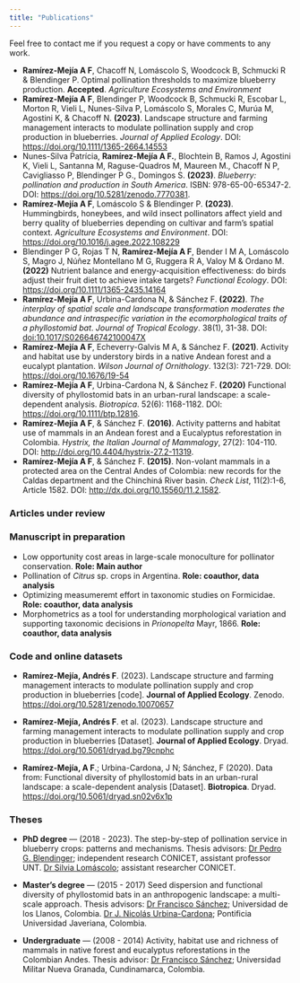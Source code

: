 ```yaml
---
title: "Publications"
---
```


Feel free to contact me if you request a copy or have comments to any work.

:::{}
-   **Ramírez-Mejía A F**, Chacoff N, Lomáscolo S, Woodcock B, Schmucki R & Blendinger P. Optimal pollination thresholds to maximize blueberry production. **Accepted**. *Agriculture Ecosystems and Environment*
-   **Ramírez-Mejía A F**, Blendinger P, Woodcock B, Schmucki R, Escobar L, Morton R, Vieli L, Nunes-Silva P, Lomáscolo S, Morales C, Murúa M, Agostini K, & Chacoff N. **(2023)**. Landscape structure and farming management interacts to modulate pollination supply and crop production in blueberries. *Journal of Applied Ecology*. DOI: <https://doi.org/10.1111/1365-2664.14553>
-   Nunes-Silva Patrícia, **Ramírez-Mejía A F.**, Blochtein B, Ramos J, Agostini K, Vieli L, Santanna M, Raguse-Quadros M, Maureen M., Chacoff N P, Cavigliasso P, Blendinger P G., Domingos S. **(2023)**. *Blueberry: pollination and production in South America*. ISBN: 978-65-00-65347-2. DOI: <https://doi.org/10.5281/zenodo.7770381>.
-   **Ramírez-Mejía A F**, Lomáscolo S & Blendinger P. **(2023)**. Hummingbirds, honeybees, and wild insect pollinators affect yield and berry quality of blueberries depending on cultivar and farm's spatial context. *Agriculture Ecosystems and Environment*. DOI: <https://doi.org/10.1016/j.agee.2022.108229>
-   Blendinger P G, Rojas T N, **Ramírez-Mejía A F**, Bender I M A, Lomáscolo S, Magro J, Núñez Montellano M G, Ruggera R A, Valoy M & Ordano M. **(2022)** Nutrient balance and energy-acquisition effectiveness: do birds adjust their fruit diet to achieve intake targets? *Functional Ecology*. DOI: <https://doi.org/10.1111/1365-2435.14164>
-   **Ramírez-Mejía A F**, Urbina-Cardona N, & Sánchez F. **(2022)**. *The interplay of spatial scale and landscape transformation moderates the abundance and intraspecific variation in the ecomorphological traits of a phyllostomid bat*. *Journal of Tropical Ecology*. 38(1), 31-38. DOI: [doi:10.1017/S026646742100047X](https://www.cambridge.org/core/journals/journal-of-tropical-ecology/article/abs/interplay-of-spatial-scale-and-landscape-transformation-modulates-the-abundance-and-intraspecific-variation-in-the-ecomorphological-traits-of-a-phyllostomid-bat/9FE42D071008B1715D61864F94998527)
-   **Ramírez-Mejía A F**, Echeverry-Galvis M A, & Sánchez F. **(2021)**. Activity and habitat use by understory birds in a native Andean forest and a eucalypt plantation. *Wilson Journal of Ornithology*. 132(3): 721-729. DOI: <https://doi.org/10.1676/19-54>
-   **Ramírez-Mejía A F**, Urbina-Cardona N, & Sánchez F. **(2020)** Functional diversity of phyllostomid bats in an urban-rural landscape: a scale-dependent analysis. *Biotropica*. 52(6): 1168-1182. DOI: <https://doi.org/10.1111/btp.12816>.
-   **Ramírez-Mejía A F**, & Sánchez F. **(2016)**. Activity patterns and habitat use of mammals in an Andean forest and a Eucalyptus reforestation in Colombia. *Hystrix, the Italian Journal of Mammalogy*, 27(2): 104-110. DOI: <http://doi.org/10.4404/hystrix-27.2-11319>.
-   **Ramírez-Mejía A F**, & Sánchez F. **(2015)**. Non-volant mammals in a protected area on the Central Andes of Colombia: new records for the Caldas department and the Chinchiná River basin. *Check List*, 11(2):1-6, Article 1582. DOI: <http://dx.doi.org/10.15560/11.2.1582>.
:::


### Articles under review

:::{}

:::

### Manuscript in preparation

:::{}
-   Low opportunity cost areas in large-scale monoculture for pollinator conservation. **Role: Main author**
-   Pollination of *Citrus* sp. crops in Argentina. **Role: coauthor, data analysis**
-   Optimizing measumeremt effort in taxonomic studies on Formicidae. **Role: coauthor, data analysis**
-   Morphometrics as a tool for understanding morphological variation and supporting taxonomic decisions in *Prionopelta* Mayr, 1866. **Role: coauthor, data analysis**
:::


### Code and online datasets

:::{}
-   **Ramírez-Mejía, Andrés F**. (2023). Landscape structure and farming management interacts to modulate pollination supply and crop production in blueberries [code]. **Journal of Applied Ecology**. Zenodo. <https://doi.org/10.5281/zenodo.10070657>

-   **Ramírez-Mejía, Andrés F**. et al. (2023). Landscape structure and farming management interacts to modulate pollination supply and crop production in blueberries [Dataset]. **Journal of Applied Ecology**. Dryad. <https://doi.org/10.5061/dryad.bg79cnphc>

-   **Ramírez-Mejía, A F**.; Urbina-Cardona, J N; Sánchez, F (2020). Data from: Functional diversity of phyllostomid bats in an urban-rural landscape: a scale-dependent analysis [Dataset]. **Biotropica**. Dryad. <https://doi.org/10.5061/dryad.sn02v6x1p>
:::


### Theses

:::{}
-   **PhD degree** --- (2018 - 2023). The step-by-step of pollination service in blueberry crops: patterns and mechanisms. Thesis advisors: [Dr Pedro G. Blendinger](https://scholar.google.com/citations?user=9oyNtX0AAAAJ&hl=en&oi=ao); independent research CONICET, assistant professor UNT. [Dr Silvia Lomáscolo](https://scholar.google.com/citations?hl=en&user=r9PAo-QAAAAJ); assistant researcher CONICET.

-   **Master's degree** --- (2015 - 2017) Seed dispersion and functional diversity of phyllostomid bats in an anthropogenic landscape: a multi-scale approach. Thesis advisors: [Dr Francisco Sánchez](https://scholar.google.com/citations?user=6MC0Yx8AAAAJ&hl=en); Universidad de los Llanos, Colombia. [Dr J. Nicolás Urbina-Cardona](https://scholar.google.com/citations?user=uMBjaFgAAAAJ&hl=en); Pontificia Universidad Javeriana, Colombia.

-   **Undergraduate** --- (2008 - 2014) Activity, habitat use and richness of mammals in native forest and eucalyptus reforestations in the Colombian Andes. Thesis advisor: [Dr Francisco Sánchez](https://scholar.google.com/citations?user=6MC0Yx8AAAAJ&hl=es); Universidad Militar Nueva Granada, Cundinamarca, Colombia.
:::
